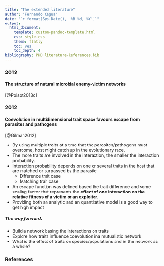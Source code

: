 ```yaml
---
title: "The extended literature"
author: "Fernando Cagua"
date: "`r format(Sys.Date(), '%B %d, %Y')`"
output:
  html_document:
    template: custom-pandoc-template.html
    css: style.css
    theme: flatly
    toc: yes
    toc_depth: 4
bibliography: PHD literature-References.bib
---
```


### 2013

#### The structure of natural microbial enemy-victim networks 

[@Poisot2013c]

### 2012

#### Coevolution in multidimensional trait space favours escape from parasites and pathogens
[@Gilman2012]

* By using multiple traits at a time that the parasites/pathogens must overcome, host might catch up in the evolutionary race.
* The more traits are involved in the interaction, the smaller the interaction probability.
* Interaction probability depends on one or several traits in the host that are matched or surpassed by the parasite
    - Difference trait case
    - Matching trait case
* An escape function was defined based the trait difference and some scaling factor that represents the **effect of one interaction on the relative fitness of a victim or an exploiter**.
- Providing both an analytic and an quantitative model is a good way to get high impact

##### The way forward:
* Build a network basing the interactions on traits
* Explore how traits influence coevolution ina mutualistic network
* What is the effect of traits on species/populations and in the network as a whole?

### References
